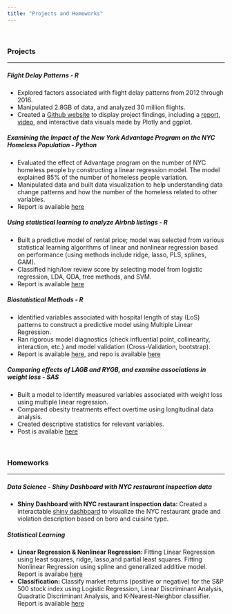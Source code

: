 ```yaml
---
title: "Projects and Homeworks"
---
```

<br>

### Projects
***

##### Flight Delay Patterns - *R*
*	Explored factors associated with flight delay patterns from 2012 through 2016.
*	Manipulated 2.8GB of data, and analyzed 30 million flights.
*	Created a [Github website](https://tuyuqi.github.io/delay_flight_website/index.html) to display project findings, including a [report](https://tuyuqi.github.io/delay_flight_website/flight_delay.html), [video](https://www.youtube.com/watch?v=smI6NE5xw4Y), and interactive data visuals made by Plotly and ggplot.


##### Examining the Impact of the New York Advantage Program on the NYC Homeless Population - *Python*
*	Evaluated the effect of Advantage program on the number of NYC homeless people by constructing a linear regression model. The model explained 85% of the number of homeless people variation.
* Manipulated data and built data visualization to help understanding data change patterns and how the number of the homeless related to other variables.
* Report is available [here](Downloads/HPMNP8596_final_project.html)


##### Using statistical learning to analyze Airbnb listings - *R*
* Built a predictive model of rental price; model was selected from various statistical learning algorithms of linear and nonlinear regression based on performance (using methods include ridge, lasso, PLS, splines, GAM).
* Classified high/low review score by selecting model from logistic regression, LDA, QDA, tree methods, and SVM.
* Report is available [here](Downloads/DS2_final_report.pdf)



##### Biostatistical Methods - *R*
*	Identified variables associated with hospital length of stay (LoS) patterns to construct a predictive model using Multiple Linear Regression.
*	Ran rigorous model diagnostics (check influential point, collinearity, interaction, etc.) and model validation (Cross-Validation, bootstrap).
* Report is available [here](Downloads/BMI_Final_Project_Report.pdf), and repo is available [here](https://github.com/ljq312/BMI_FinalProject)



##### Comparing effects of LAGB and RYGB, and examine associations in weight loss - *SAS*
* Built a model to identify measured variables associated with weight loss using multiple linear regression.
* Compared obesity treatments effect overtime using longitudinal data analysis.
* Created descriptive statistics for relevant variables.
* Post is available [here](Downloads/P6110_FinalProject_JL.pdf)



<br>

### Homeworks
***
##### Data Science - *Shiny Dashboard with NYC restaurant inspection data*
* **Shiny Dashboard with NYC restaurant inspection data: ** Created a interactable [shiny dashboard](https://ljq312.shinyapps.io/p8105_hw6_jl5025_problem2/) to visualize the NYC restaurant grade and violation description based on boro and cuisine type. 

##### Statistical Learning 
* **Linear Regression & Nonlinear Regression: ** Fitting Linear Regression using least squares, ridge, lasso,and partial least squares. Fitting Nonlinear Regression using spline and generalized additive model. Report is availabe [here](Downloads/hw1.html)
* **Classification: **Classify market returns (positive or negative) for the S&P 500 stock index using Logistic Regression, Linear Discriminant Analysis, Quadratic Discriminant Analysis, and K-Nearest-Neighbor classifier. Report is available [here](Downloads/hw2.html)

